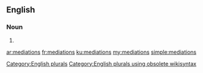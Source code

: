 ==English==

===Noun===
{{head|en}}

# {{plural of|mediation}}

[[Category:English plurals]][[Category:English plurals using obsolete wikisyntax]]

[[ar:mediations]]
[[fr:mediations]]
[[ku:mediations]]
[[my:mediations]]
[[simple:mediations]]